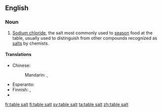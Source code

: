 ==English==

===Noun===
{{en-noun|-}}

# [[sodium chloride|Sodium chloride]], the salt most commonly used to [[season]] food at the table, usually used to distinguish from other compounds recognized as [[salt]]s by chemists.

====Translations====
{{trans-top|salt to season food}}
* Chinese:
*: Mandarin: {{t|zh|食鹽|sc=Hani}}, {{t|zh|食盐|tr=shíyán|sc=Hani}}
{{trans-mid}}
* Esperanto: {{t|eo|tabla salo}}
* Finnish: {{t|fi|pöytäsuola}},  {{t|fi|ruokasuola}}
* {{trreq|Russian}}
{{trans-bottom}}

[[fr:table salt]]
[[fi:table salt]]
[[sv:table salt]]
[[ta:table salt]]
[[zh:table salt]]